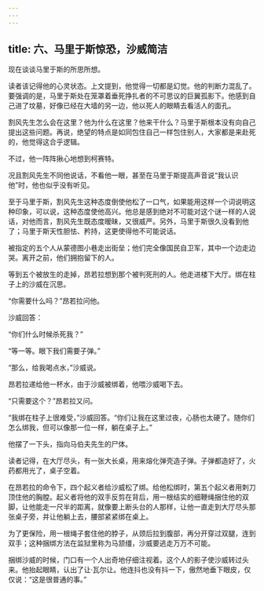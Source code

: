 ```yaml
---
---
---
```

title: 六、马里于斯惊恐，沙威简洁
---




现在谈谈马里于斯的所思所想。

读者该记得他的心灵状态。上文提到，他觉得一切都是幻觉。他的判断力混乱了。要强调的是，马里于斯处在笼罩着垂死挣扎者的不可思议的巨翼孤影下。他感到自己进了坟墓，好像已经在大墙的另一边，他以死人的眼睛去看活人的面孔。

割风先生怎么会在这里？他为什么在这里？他来干什么？马里于斯根本没有向自己提出这些问题。再说，绝望的特点是如同包住自己一样包住别人，大家都是来赴死的，他觉得这合乎逻辑。

不过，他一阵阵揪心地想到柯赛特。

况且割风先生不同他说话，不看他一眼，甚至在马里于斯提高声音说“我认识他”时，他也似乎没有听见。

至于马里于斯，割风先生这种态度倒使他松了一口气，如果能用这样一个词说明这种印象，可以说，这种态度使他高兴。他总是感到绝对不可能对这个谜一样的人说话，对他而言，割风先生既态度暧昧，又很威严。另外，马里于斯很久没看到他了；马里于斯天性胆怯、矜持，这更使得他不可能说话。

被指定的五个人从蒙德图小巷走出街垒；他们完全像国民自卫军，其中一个边走边哭。离开之前，他们拥抱留下的人。

等到五个被放生的走掉，昂若拉想到那个被判死刑的人。他走进楼下大厅。绑在柱子上的沙威在沉思。

“你需要什么吗？”昂若拉问他。

沙威回答：

“你们什么时候杀死我？”

“等一等。眼下我们需要子弹。”

“那么，给我喝点水，”沙威说。

昂若拉递给他一杯水，由于沙威被绑着，他喂沙威喝下去。

“只需要这个？”昂若拉又问。

“我绑在柱子上很难受，”沙威回答。“你们让我在这里过夜，心肠也太硬了。随你们怎么绑我，但可以像那一位一样，躺在桌子上。”

他摆了一下头，指向马伯夫先生的尸体。

读者记得，在大厅尽头，有一张大长桌，用来熔化弹壳造子弹。子弹都造好了，火药都用光了，桌子空着。

在昂若拉的命令下，四个起义者给沙威松了绑。给他松绑时，第五个起义者用刺刀顶住他的胸膛。起义者将他的双手反剪在背后，用一根结实的细鞭绳捆住他的双脚，让他能走一尺半的距离，就像要上断头台的人那样，让他一直走到大厅尽头那张桌子旁，并让他躺上去，腰部紧紧绑在桌上。

为了更保险，用一根绳子套住他的脖子，从颈后拉到腹部，再分开穿过双腿，连到双手；这种捆绑方法在监狱里称为马颔缰，沙威要逃走万万不可能。

捆绑沙威的时候，门口有一个人出奇地仔细注视着。这个人的影子使沙威转过头来。他抬起眼睛，认出了让·瓦尔让。他连抖也没有抖一下，傲然地垂下眼皮，仅仅说：“这是很普通的事。”
